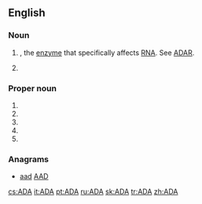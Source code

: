 {{also|ada|Ada|āda}}
==English==

===Noun===
{{en-noun}}

# {{initialism of|[[adenosine]] [[deaminase]]|nodot=1}}, the [[enzyme]]  that specifically affects [[RNA]]. See [[ADAR]].
# {{initialism of|[[assistant]] [[district attorney]]}}

===Proper noun===
{{en-proper noun}}

# {{initialism of|[[w:American Dental Association|American Dental Association]]}}
# {{initialism of|[[w:Americans for Democratic Action|Americans for Democratic Action]]}}
# {{initialism of|[[w:Americans with Disabilities Act|Americans with Disabilities Act]]}}
# {{initialism of|[[w:American Diabetes Association|American Diabetes Association]]}}
# {{initialism of|[[w:Air Defense Artillery Branch (United States Army)|Air Defense Artillery]]}}

===Anagrams===
* [[aad#English|aad]] [[AAD#English|AAD]]

[[cs:ADA]]
[[it:ADA]]
[[pt:ADA]]
[[ru:ADA]]
[[sk:ADA]]
[[tr:ADA]]
[[zh:ADA]]